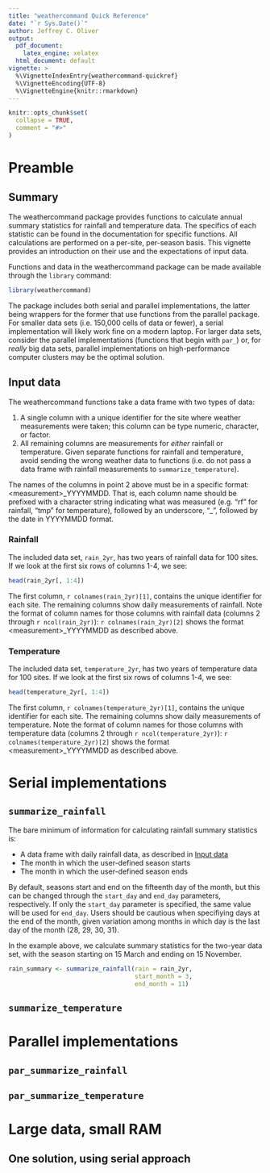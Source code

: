 ```yaml
---
title: "weathercommand Quick Reference"
date: "`r Sys.Date()`"
author: Jeffrey C. Oliver
output: 
  pdf_document:
    latex_engine: xelatex
  html_document: default
vignette: >
  %\VignetteIndexEntry{weathercommand-quickref}
  %\VignetteEncoding{UTF-8}
  %\VignetteEngine{knitr::rmarkdown}
---
```


```r
knitr::opts_chunk$set(
  collapse = TRUE,
  comment = "#>"
)
```

# Preamble

## Summary

The weathercommand package provides functions to calculate annual summary statistics for rainfall and temperature data. The specifics of each statistic can be found in the documentation for specific functions. All calculations are performed on a per-site, per-season basis. This vignette provides an introduction on their use and the expectations of input data.

Functions and data in the weathercommand package can be made available through the `library` command:

```r
library(weathercommand)
```

The package includes both serial and parallel implementations, the latter being wrappers for the former that use functions from the parallel package. For smaller data sets (i.e. 150,000 cells of data or fewer), a serial implementation will likely work fine on a modern laptop. For larger data sets, consider the parallel implementations (functions that begin with `par_`) or, for _really_ big data sets, parallel implementations on high-performance computer clusters may be the optimal solution.

## Input data

The weathercommand functions take a data frame with two types of data:

1. A single column with a unique identifier for the site where weather measurements were taken; this column can be type numeric, character, or factor.
2. All remaining columns are measurements for _either_ rainfall or temperature. Given separate functions for rainfall and temperature, avoid sending the wrong weather data to functions (i.e. do not pass a data frame with rainfall measurements to `summarize_temperature`).

The names of the columns in point 2 above must be in a specific format: \<measurement\>\_YYYYMMDD. That is, each column name should be prefixed with a character string indicating what was measured (e.g. "rf" for rainfall, "tmp" for temperature), followed by an underscore, "\_", followed by the date in YYYYMMDD format.

### Rainfall

The included data set, `rain_2yr`, has two years of rainfall data for 100 sites. If we look at the first six rows of columns 1-4, we see:

```r
head(rain_2yr[, 1:4])
```

The first column, `r colnames(rain_2yr)[1]`, contains the unique identifier for each site. The remaining columns show daily measurements of rainfall. Note the format of column names for those columns with rainfall data (columns 2 through `r ncol(rain_2yr)`): `r colnames(rain_2yr)[2]` shows the format \<measurement\>\_YYYYMMDD as described above.

### Temperature

The included data set, `temperature_2yr`, has two years of temperature data for 100 sites. If we look at the first six rows of columns 1-4, we see:

```r
head(temperature_2yr[, 1:4])
```

The first column, `r colnames(temperature_2yr)[1]`, contains the unique identifier for each site. The remaining columns show daily measurements of temperature. Note the format of column names for those columns with temperature data (columns 2 through `r ncol(temperature_2yr)`): `r colnames(temperature_2yr)[2]` shows the format \<measurement\>\_YYYYMMDD as described above.

# Serial implementations

## `summarize_rainfall`

The bare minimum of information for calculating rainfall summary statistics is:

+ A data frame with daily rainfall data, as described in [Input data](#input-data)
+ The month in which the user-defined season starts
+ The month in which the user-defined season ends

By default, seasons start and end on the fifteenth day of the month, but this can be changed through the `start_day` and `end_day` parameters, respectively. If only the `start_day` parameter is specified, the same value will be used for `end_day`. Users should be cautious when specifiying days at the end of the month, given variation among months in which day is the last day of the month (28, 29, 30, 31).

In the example above, we calculate summary statistics for the two-year data set, with the season starting on 15 March and ending on 15 November.

```r
rain_summary <- summarize_rainfall(rain = rain_2yr, 
                                   start_month = 3,
                                   end_month = 11)
```

## `summarize_temperature`

# Parallel implementations
## `par_summarize_rainfall`
## `par_summarize_temperature`

# Large data, small RAM
## One solution, using serial approach
